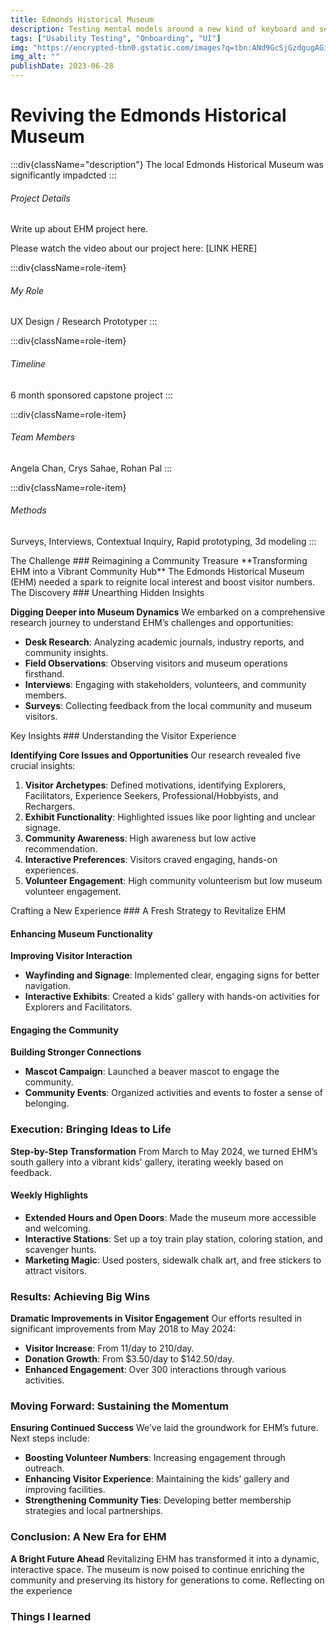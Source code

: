```yaml
---
title: Edmonds Historical Museum
description: Testing mental models around a new kind of keyboard and search interface
tags: ["Usability Testing", "Onboarding", "UI"]
img: "https://encrypted-tbn0.gstatic.com/images?q=tbn:ANd9GcSjGzdgugAGiD6iO8_mmcyaZchDseFR-LrJHg&s"
img_alt: ""
publishDate: 2023-06-28
---
```




<FullWidthSection>

# Reviving the Edmonds Historical Museum 

:::div{className="description"}
The local Edmonds Historical Museum was significantly impadcted 
:::


###### Project Details
Write up about EHM project here. 

Please watch the video about our project here: [LINK HERE]
<div class='roles'>

:::div{className=role-item}
###### My Role
UX Design / Research 
Prototyper 
:::

:::div{className=role-item}
###### Timeline
6 month sponsored capstone project 
:::

:::div{className=role-item}
###### Team Members
Angela Chan, Crys Sahae, Rohan Pal 
:::


:::div{className=role-item}
###### Methods
Surveys, Interviews, Contextual Inquiry, Rapid prototyping, 3d modeling
:::
</div>
</FullWidthSection>

<FullWidthSection bgClass="gray">
The Challenge 
### Reimagining a Community Treasure 
**Transforming EHM into a Vibrant Community Hub**
The Edmonds Historical Museum (EHM) needed a spark to reignite local interest and boost visitor numbers.


</FullWidthSection>


<FullWidthSection bgClass="gray">
The Discovery
### Unearthing Hidden Insights

**Digging Deeper into Museum Dynamics**
We embarked on a comprehensive research journey to understand EHM’s challenges and opportunities:

- **Desk Research**: Analyzing academic journals, industry reports, and community insights.
- **Field Observations**: Observing visitors and museum operations firsthand.
- **Interviews**: Engaging with stakeholders, volunteers, and community members.
- **Surveys**: Collecting feedback from the local community and museum visitors.

</FullWidthSection>

<FullWidthSection>
Key Insights
### Understanding the Visitor Experience

**Identifying Core Issues and Opportunities**
Our research revealed five crucial insights:

1. **Visitor Archetypes**: Defined motivations, identifying Explorers, Facilitators, Experience Seekers, Professional/Hobbyists, and Rechargers.
2. **Exhibit Functionality**: Highlighted issues like poor lighting and unclear signage.
3. **Community Awareness**: High awareness but low active recommendation.
4. **Interactive Preferences**: Visitors craved engaging, hands-on experiences.
5. **Volunteer Engagement**: High community volunteerism but low museum volunteer engagement.
</FullWidthSection>

<FullWidthSection bgClass="gray">
 Crafting a New Experience
### A Fresh Strategy to Revitalize EHM

#### Enhancing Museum Functionality

**Improving Visitor Interaction**
- **Wayfinding and Signage**: Implemented clear, engaging signs for better navigation.
- **Interactive Exhibits**: Created a kids’ gallery with hands-on activities for Explorers and Facilitators.

#### Engaging the Community

**Building Stronger Connections**
- **Mascot Campaign**: Launched a beaver mascot to engage the community.
- **Community Events**: Organized activities and events to foster a sense of belonging.
</FullWidthSection>

<FullWidthSection>

### Execution: Bringing Ideas to Life

**Step-by-Step Transformation**
From March to May 2024, we turned EHM’s south gallery into a vibrant kids' gallery, iterating weekly based on feedback.

#### Weekly Highlights

- **Extended Hours and Open Doors**: Made the museum more accessible and welcoming.
- **Interactive Stations**: Set up a toy train play station, coloring station, and scavenger hunts.
- **Marketing Magic**: Used posters, sidewalk chalk art, and free stickers to attract visitors.

</FullWidthSection>

<FullWidthSection bgClass="gray">

### Results: Achieving Big Wins

**Dramatic Improvements in Visitor Engagement**
Our efforts resulted in significant improvements from May 2018 to May 2024:

- **Visitor Increase**: From 11/day to 210/day.
- **Donation Growth**: From $3.50/day to $142.50/day.
- **Enhanced Engagement**: Over 300 interactions through various activities.

</FullWidthSection>
<FullWidthSection>


### Moving Forward: Sustaining the Momentum

**Ensuring Continued Success**
We’ve laid the groundwork for EHM’s future. Next steps include:

- **Boosting Volunteer Numbers**: Increasing engagement through outreach.
- **Enhancing Visitor Experience**: Maintaining the kids’ gallery and improving facilities.
- **Strengthening Community Ties**: Developing better membership strategies and local partnerships.

### Conclusion: A New Era for EHM

**A Bright Future Ahead**
Revitalizing EHM has transformed it into a dynamic, interactive space. The museum is now poised to continue enriching the community and preserving its history for generations to come.
</FullWidthSection>
<FullWidthSection bgClass="gray">
Reflecting on the experience 
### Things I learned  
</FullWidthSection>
